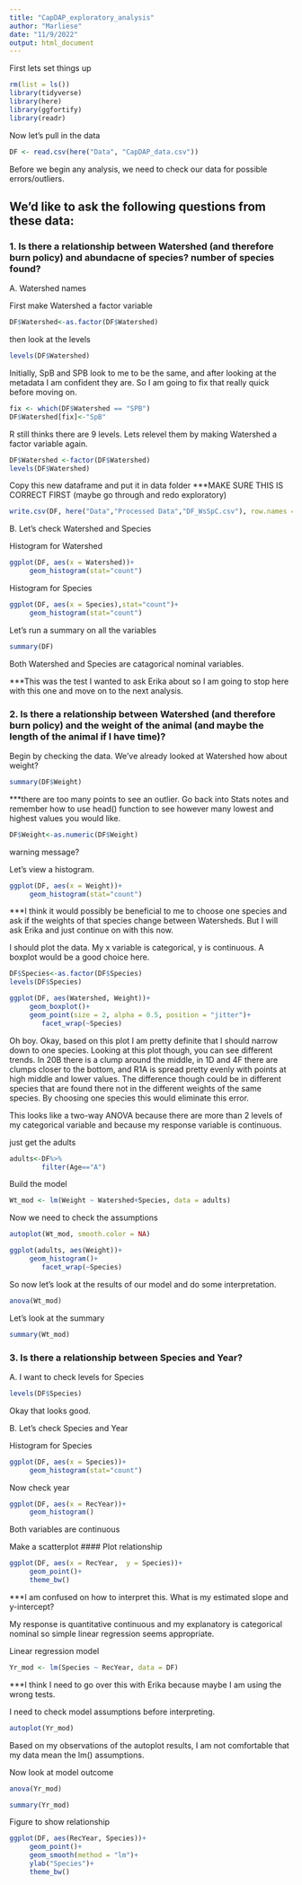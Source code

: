 ```yaml
---
title: "CapDAP_exploratory_analysis"
author: "Marliese"
date: "11/9/2022"
output: html_document
---
```


First lets set things up
```r
rm(list = ls())
library(tidyverse)
library(here)
library(ggfortify)
library(readr)
```

Now let's pull in the data
```r
DF <- read.csv(here("Data", "CapDAP_data.csv"))
```

Before we begin any analysis, we need to check our data for possible errors/outliers.


## We'd like to ask the following questions from these data:

### 1. Is there a relationship between Watershed (and therefore burn policy) and abundacne of species? number of species found?


A. Watershed names

First make Watershed a factor variable
```r
DF$Watershed<-as.factor(DF$Watershed)
```


then look at the levels
```r
levels(DF$Watershed)
```

Initially, SpB and SPB look to me to be the same, and after looking at the metadata I am confident they are. So I am going to fix that really quick before moving on.


```r
fix <- which(DF$Watershed == "SPB")
DF$Watershed[fix]<-"SpB"
```

R still thinks there are 9 levels. Lets relevel them by making Watershed a factor variable again.
```r
DF$Watershed <-factor(DF$Watershed)
levels(DF$Watershed)
```

Copy this new dataframe and put it in data folder ***MAKE SURE THIS IS CORRECT FIRST (maybe go through and redo exploratory)

```r
write.csv(DF, here("Data","Processed Data","DF_WsSpC.csv"), row.names = FALSE) #row.names=FALSE means please dont make X column where it has numbered the rows
```



B. Let's check Watershed and Species

Histogram for Watershed
```r
ggplot(DF, aes(x = Watershed))+
     geom_histogram(stat="count")
```


Histogram for Species
```r
ggplot(DF, aes(x = Species),stat="count")+
     geom_histogram(stat="count")
```


Let's run a summary on all the variables
```r
summary(DF)
```



Both Watershed and Species are catagorical nominal variables.

***This was the test I wanted to ask Erika about so I am going to stop here with this one and move on to the next analysis.


### 2. Is there a relationship between Watershed (and therefore burn policy) and the weight of the animal (and maybe the length of the animal if I have time)?


Begin by checking the data. We've already looked at Watershed how about weight?

```r
summary(DF$Weight)
```
***there are too many points to see an outlier. Go back into Stats notes and remember how to use head() function to see however many lowest and highest values you would like.

```r
DF$Weight<-as.numeric(DF$Weight)
```
warning message?


Let's view a histogram.
```r
ggplot(DF, aes(x = Weight))+
     geom_histogram(stat="count")
```

***I think it would possibly be beneficial to me to choose one species and ask if the weights of that species change between Watersheds. But I will ask Erika and just continue on with this now.


I should plot the data. My x variable is categorical, y is continuous. A boxplot would be a good choice here.

```r
DF$Species<-as.factor(DF$Species)
levels(DF$Species)
```


```r
ggplot(DF, aes(Watershed, Weight))+
     geom_boxplot()+
     geom_point(size = 2, alpha = 0.5, position = "jitter")+
        facet_wrap(~Species)
```

Oh boy. Okay, based on this plot I am pretty definite that I should narrow down to one species. Looking at this plot though, you can see different trends. In 20B there is a clump around the middle, in 1D and 4F there are clumps closer to the bottom, and R1A is spread pretty evenly with points at high middle and lower values. The difference though could be in different species that are found there not in the different weights of the same species. By choosing one species this would eliminate this error.


This looks like a two-way ANOVA because 
there are more than 2 levels of my categorical variable and because my response variable is continuous.

just get the adults

```r
adults<-DF%>%
        filter(Age=="A")
```



Build the model
```r
Wt_mod <- lm(Weight ~ Watershed+Species, data = adults)
```


Now we need to check the assumptions 

```r
autoplot(Wt_mod, smooth.color = NA)
```



```r
ggplot(adults, aes(Weight))+
     geom_histogram()+
        facet_wrap(~Species)
```




So now let's look at the results of our model and do some interpretation.

```r
anova(Wt_mod)
```


Let's look at the summary

```r
summary(Wt_mod)
```



### 3. Is there a relationship between Species and Year?

A. I want to check levels for Species

```r
levels(DF$Species)
```
Okay that looks good.


B. Let's check Species and Year

Histogram for Species
```r
ggplot(DF, aes(x = Species))+
     geom_histogram(stat="count")
```

Now check year
```r
ggplot(DF, aes(x = RecYear))+
     geom_histogram()
```

Both variables are continuous

Make a scatterplot
#### Plot relationship
```r
ggplot(DF, aes(x = RecYear,  y = Species))+
     geom_point()+
     theme_bw()
```
***I am confused on how to interpret this. What is my estimated slope and y-intercept?

My response is quantitative continuous and my explanatory is categorical nominal so simple linear regression seems appropriate.

Linear regression model
```r
Yr_mod <- lm(Species ~ RecYear, data = DF)
```
***I think I need to go over this with Erika because maybe I am using the wrong tests.

I need to check model assumptions before interpreting.

```r
autoplot(Yr_mod)
```

Based on my observations of the autoplot results, I am not comfortable that my data mean the lm() assumptions.


Now look at model outcome
```r
anova(Yr_mod)
```
```r
summary(Yr_mod)
```


Figure to show relationship

```r
ggplot(DF, aes(RecYear, Species))+
     geom_point()+
     geom_smooth(method = "lm")+
     ylab("Species")+
     theme_bw()
```





